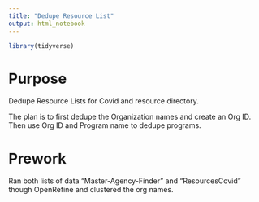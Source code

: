 ```yaml
---
title: "Dedupe Resource List"
output: html_notebook
---
```


```r
library(tidyverse)
```


# Purpose 
Dedupe Resource Lists for Covid and resource directory.

The plan is to first dedupe the Organization names and create an Org ID. Then use Org ID and Program name to dedupe programs.



# Prework

Ran both lists of data "Master-Agency-Finder" and "ResourcesCovid" though OpenRefine and clustered the org names. 
